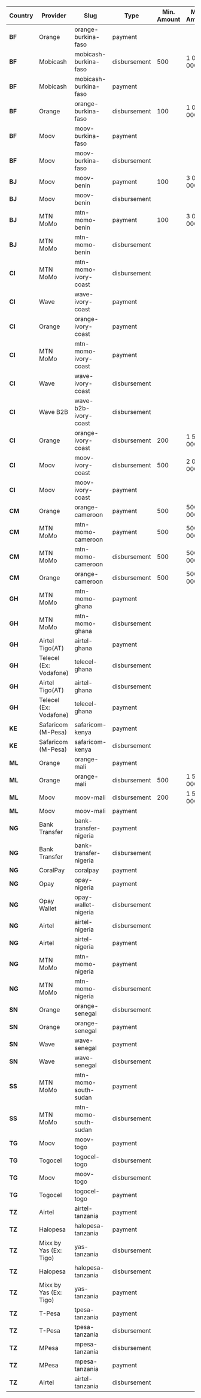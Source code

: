 | **Country** | **Provider**           | **Slug**              | **Type**     | **Min. Amount** | **Max. Amount** |
|-------------|------------------------|-----------------------|--------------|-----------------|-----------------|
| **BF**      | Orange                 | orange-burkina-faso   | payment      |                 |                 |
| **BF**      | Mobicash               | mobicash-burkina-faso | disbursement | 500             | 1 000 000       |
| **BF**      | Mobicash               | mobicash-burkina-faso | payment      |                 |                 |
| **BF**      | Orange                 | orange-burkina-faso   | disbursement | 100             | 1 000 000       |
| **BF**      | Moov                   | moov-burkina-faso     | payment      |                 |                 |
| **BF**      | Moov                   | moov-burkina-faso     | disbursement |                 |                 |
| **BJ**      | Moov                   | moov-benin            | payment      | 100             | 3 000 000       |
| **BJ**      | Moov                   | moov-benin            | disbursement |                 |                 |
| **BJ**      | MTN MoMo               | mtn-momo-benin        | payment      | 100             | 3 000 000       |
| **BJ**      | MTN MoMo               | mtn-momo-benin        | disbursement |                 |                 |
| **CI**      | MTN MoMo               | mtn-momo-ivory-coast  | disbursement |                 |                 |
| **CI**      | Wave                   | wave-ivory-coast      | payment      |                 |                 |
| **CI**      | Orange                 | orange-ivory-coast    | payment      |                 |                 |
| **CI**      | MTN MoMo               | mtn-momo-ivory-coast  | payment      |                 |                 |
| **CI**      | Wave                   | wave-ivory-coast      | disbursement |                 |                 |
| **CI**      | Wave B2B               | wave-b2b-ivory-coast  | disbursement |                 |                 |
| **CI**      | Orange                 | orange-ivory-coast    | disbursement | 200             | 1 500 000       |
| **CI**      | Moov                   | moov-ivory-coast      | disbursement | 500             | 2 000 000       |
| **CI**      | Moov                   | moov-ivory-coast      | payment      |                 |                 |
| **CM**      | Orange                 | orange-cameroon       | payment      | 500             | 500 000         |
| **CM**      | MTN MoMo               | mtn-momo-cameroon     | payment      | 500             | 500 000         |
| **CM**      | MTN MoMo               | mtn-momo-cameroon     | disbursement | 500             | 500 000         |
| **CM**      | Orange                 | orange-cameroon       | disbursement | 500             | 500 000         |
| **GH**      | MTN MoMo               | mtn-momo-ghana        | payment      |                 |                 |
| **GH**      | MTN MoMo               | mtn-momo-ghana        | disbursement |                 |                 |
| **GH**      | Airtel Tigo(AT)        | airtel-ghana          | payment      |                 |                 |
| **GH**      | Telecel (Ex: Vodafone) | telecel-ghana         | disbursement |                 |                 |
| **GH**      | Airtel Tigo(AT)        | airtel-ghana          | disbursement |                 |                 |
| **GH**      | Telecel (Ex: Vodafone) | telecel-ghana         | payment      |                 |                 |
| **KE**      | Safaricom (M-Pesa)     | safaricom-kenya       | payment      |                 |                 |
| **KE**      | Safaricom (M-Pesa)     | safaricom-kenya       | disbursement |                 |                 |
| **ML**      | Orange                 | orange-mali           | payment      |                 |                 |
| **ML**      | Orange                 | orange-mali           | disbursement | 500             | 1 500 000       |
| **ML**      | Moov                   | moov-mali             | disbursement | 200             | 1 500 000       |
| **ML**      | Moov                   | moov-mali             | payment      |                 |                 |
| **NG**      | Bank Transfer          | bank-transfer-nigeria | payment      |                 |                 |
| **NG**      | Bank Transfer          | bank-transfer-nigeria | disbursement |                 |                 |
| **NG**      | CoralPay               | coralpay              | payment      |                 |                 |
| **NG**      | Opay                   | opay-nigeria          | payment      |                 |                 |
| **NG**      | Opay Wallet            | opay-wallet-nigeria   | disbursement |                 |                 |
| **NG**      | Airtel                 | airtel-nigeria        | disbursement |                 |                 |
| **NG**      | Airtel                 | airtel-nigeria        | payment      |                 |                 |
| **NG**      | MTN MoMo               | mtn-momo-nigeria      | payment      |                 |                 |
| **NG**      | MTN MoMo               | mtn-momo-nigeria      | disbursement |                 |                 |
| **SN**      | Orange                 | orange-senegal        | disbursement |                 |                 |
| **SN**      | Orange                 | orange-senegal        | payment      |                 |                 |
| **SN**      | Wave                   | wave-senegal          | payment      |                 |                 |
| **SN**      | Wave                   | wave-senegal          | disbursement |                 |                 |
| **SS**      | MTN MoMo               | mtn-momo-south-sudan  | payment      |                 |                 |
| **SS**      | MTN MoMo               | mtn-momo-south-sudan  | disbursement |                 |                 |
| **TG**      | Moov                   | moov-togo             | payment      |                 |                 |
| **TG**      | Togocel                | togocel-togo          | disbursement |                 |                 |
| **TG**      | Moov                   | moov-togo             | disbursement |                 |                 |
| **TG**      | Togocel                | togocel-togo          | payment      |                 |                 |
| **TZ**      | Airtel                 | airtel-tanzania       | payment      |                 |                 |
| **TZ**      | Halopesa               | halopesa-tanzania     | payment      |                 |                 |
| **TZ**      | Mixx by Yas (Ex: Tigo) | yas-tanzania          | disbursement |                 |                 |
| **TZ**      | Halopesa               | halopesa-tanzania     | disbursement |                 |                 |
| **TZ**      | Mixx by Yas (Ex: Tigo) | yas-tanzania          | payment      |                 |                 |
| **TZ**      | T-Pesa                 | tpesa-tanzania        | payment      |                 |                 |
| **TZ**      | T-Pesa                 | tpesa-tanzania        | disbursement |                 |                 |
| **TZ**      | MPesa                  | mpesa-tanzania        | disbursement |                 |                 |
| **TZ**      | MPesa                  | mpesa-tanzania        | payment      |                 |                 |
| **TZ**      | Airtel                 | airtel-tanzania       | disbursement |                 |                 |
